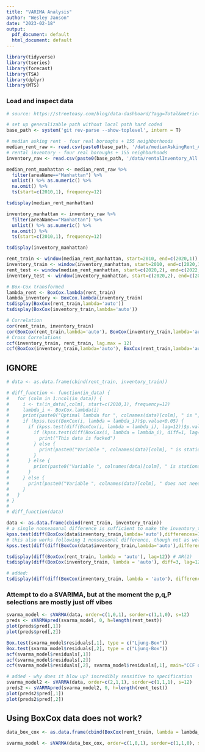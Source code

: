 ```yaml
---
title: "VARIMA Analysis"
author: "Wesley Janson"
date: "2023-02-18"
output:
  pdf_document: default
  html_document: default
---
```


```r
library(tidyverse)
library(tseries)
library(forecast)
library(TSA)
library(dplyr)
library(MTS)
```

### Load and inspect data

```r
# source: https://streeteasy.com/blog/data-dashboard/?agg=Total&metric=Inventory&type=Rentals&bedrooms=Any%20Bedrooms&property=Any%20Property%20Type&minDate=2010-01-01&maxDate=2022-12-01&area=Flatiron,Brooklyn%20Heights

# set up generalizable path without local path hard coded
base_path <- system('git rev-parse --show-toplevel', intern = T)

# median asking rent - four real boroughs + 155 neighborhoods
median_rent_raw <- read.csv(paste0(base_path, '/data/medianAskingRent_All.csv'))
# rental inventory - four real boroughs + 155 neighborhoods
inventory_raw <- read.csv(paste0(base_path, '/data/rentalInventory_All.csv'))
```

```r
median_rent_manhattan <- median_rent_raw %>% 
  filter(areaName=="Manhattan") %>%
  unlist() %>% as.numeric() %>% 
  na.omit() %>% 
  ts(start=c(2010,1), frequency=12)

tsdisplay(median_rent_manhattan)

inventory_manhattan <- inventory_raw %>% 
  filter(areaName=="Manhattan") %>% 
  unlist() %>% as.numeric() %>% 
  na.omit() %>%
  ts(start=c(2010,1), frequency=12)

tsdisplay(inventory_manhattan)

rent_train <- window(median_rent_manhattan, start=2010, end=c(2020,1))
inventory_train <- window(inventory_manhattan, start=2010, end=c(2020,1))
rent_test <- window(median_rent_manhattan, start=c(2020,2), end=c(2022,12))
inventory_test <- window(inventory_manhattan, start=c(2020,2), end=c(2022,12))
```

```r
# Box-Cox transformed
lambda_rent <- BoxCox.lambda(rent_train)
lambda_inventory <- BoxCox.lambda(inventory_train)
tsdisplay(BoxCox(rent_train,lambda='auto'))
tsdisplay(BoxCox(inventory_train,lambda='auto'))

# Correlation
cor(rent_train, inventory_train)
cor(BoxCox(rent_train,lambda='auto'), BoxCox(inventory_train,lambda='auto'))
# Cross Correlations
ccf(inventory_train, rent_train, lag.max = 12)
ccf(BoxCox(inventory_train,lambda='auto'), BoxCox(rent_train,lambda='auto'), lag.max = 12)
```


## IGNORE
```r
# data <- as.data.frame(cbind(rent_train, inventory_train))

# diff_function <- function(in_data) {
#   for (colm in 1:ncol(in_data)) {
#     i <- ts(in_data[,colm], start=c(2010,1), frequency=12)
#     lambda_i <- BoxCox.lambda(i)
#     print(paste0("Optimal lambda for ", colnames(data)[colm], " is ",lambda_i))
#     if (kpss.test(BoxCox(i, lambda = lambda_i))$p.value<0.05) {
#       if (kpss.test(diff(BoxCox(i, lambda = lambda_i), lag=12))$p.value<0.05) {
#         if (kpss.test(diff(BoxCox(i, lambda = lambda_i), diff=1, lag=12))$p.value<0.05) {
#           print("This data is fucked")
#         } else {
#           print(paste0("Variable ", colnames(data)[colm], " is stationary after seasonal differencing and first-order differencing"))
#         }
#       } else {
#         print(paste0("Variable ", colnames(data)[colm], " is stationary after seasonal differencing"))
#       }
#     } else {
#       print(paste0("Variable ", colnames(data)[colm], " does not need differencing"))
#     }
#   }
# }
#   
# diff_function(data)
```

```r
data <- as.data.frame(cbind(rent_train, inventory_train))
# a single nonseasonal difference is sufficient to make the inventory_train stationary:
kpss.test(diff(BoxCox(data$inventory_train,lambda='auto'),differences=1,lag=1),null='Level')
# this also works following 1 nonseasonal difference, though not as well (note: this is also what auto.arima finds):
kpss.test(diff(diff(BoxCox(data$inventory_train,lambda='auto'),differences=1,lag=12),differences=1,lag=1),null='Level')
```


```r
tsdisplay(diff(BoxCox(rent_train, lambda = 'auto'), lag=12)) # AR(1)
tsdisplay(diff(BoxCox(inventory_train, lambda = 'auto'), diff=3, lag=12))  # AR(1)?

# added:
tsdisplay(diff(diff(BoxCox(inventory_train, lambda = 'auto'), differences=1, lag=12),differences=1,lag=1))
```

### Attempt to do a SVARIMA, but at the moment the p,q,P selections are mostly just off vibes
```r
svarma_model <- sVARMA(data, order=c(1,0,1), sorder=c(1,1,0), s=12)
preds <- sVARMApred(svarma_model, 0, h=length(rent_test))
plot(preds$pred[,1])
plot(preds$pred[,2])
```

```r
Box.test(svarma_model$residuals[,1], type = c("Ljung-Box"))
Box.test(svarma_model$residuals[,2], type = c("Ljung-Box"))
acf(svarma_model$residuals[,1])
acf(svarma_model$residuals[,2])
ccf(svarma_model$residuals[,2], svarma_model$residuals[,1], main="CCF of Residuals")
```


```r
# added - why does it blow up? incredibly sensitive to specification
svarma_model2 <- sVARMA(data, order=c(2,1,1), sorder=c(1,1,1), s=12)
preds2 <- sVARMApred(svarma_model2, 0, h=length(rent_test))
plot(preds2$pred[,1])
plot(preds2$pred[,2])
```

## Using BoxCox data does not work?
```r
data_box_cox <- as.data.frame(cbind(BoxCox(rent_train, lambda = lambda_rent), BoxCox(inventory_train, lambda = lambda_inventory)))

svarma_model <- sVARMA(data_box_cox, order=c(1,0,1), sorder=c(1,1,0), s=12)
```


